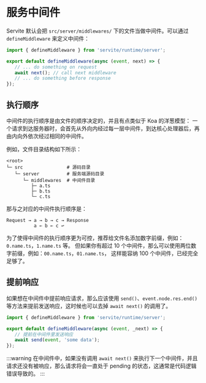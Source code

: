 # 服务中间件

Servite 默认会把 `src/server/middlewares/` 下的文件当做中间件。可以通过 `defineMiddleware` 来定义中间件：

```ts
import { defineMiddleware } from 'servite/runtime/server';

export default defineMiddleware(async (event, next) => {
   // ... do something on request
   await next(); // call next middleware
   // ... do something before response
});
```

## 执行顺序

中间件的执行顺序是由文件的顺序决定的，并且有点类似于 Koa 的洋葱模型：
一个请求到达服务器时，会首先从外向内经过每一层中间件，到达核心处理器后，再由内向外依次经过相同的中间件。

例如，文件目录结构如下所示：

```shell
<root>
└─ src                # 源码目录
   └─ server          # 服务端源码目录
      └─ middlewares  # 中间件目录
         ├─ a.ts
         ├─ b.ts
         └─ c.ts
```

那与之对应的中间件执行顺序是：

```text
Request → a → b → c → Response
          a ← b ← c ↩︎
```

为了使得中间件的执行顺序更为可控，推荐给文件名添加数字前缀，例如：`0.name.ts`，`1.name.ts` 等。
但如果你有超过 10 个中间件，那么可以使用两位数字前缀，例如：`00.name.ts`，`01.name.ts`，
这样能容纳 100 个中间件，已经完全足够了。

## 提前响应

如果想在中间件中提前响应请求，那么应该使用 `send()`、`event.node.res.end()` 等方法来提前发送响应，这时候也可以去掉 `await next()` 的调用了。

```ts
import { defineMiddleware } from 'servite/runtime/server';

export default defineMiddleware(async (event, _next) => {
   // 提前在中间件里发送响应
   await send(event, 'some data');
});
```

:::warning
在中间件中，如果没有调用 `await next()` 来执行下一个中间件，并且请求还没有被响应，那么请求将会一直处于 pending 的状态，这通常是代码逻辑错误导致的。
:::
